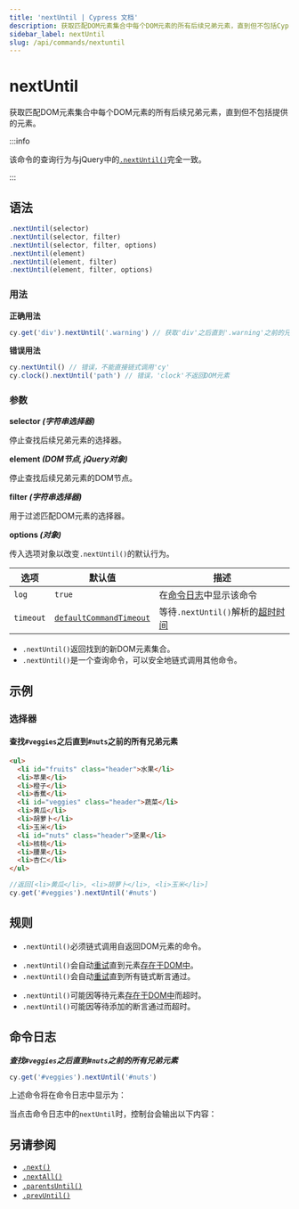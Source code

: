 ```yaml
---
title: 'nextUntil | Cypress 文档'
description: 获取匹配DOM元素集合中每个DOM元素的所有后续兄弟元素，直到但不包括Cypress中提供的元素。
sidebar_label: nextUntil
slug: /api/commands/nextuntil
---
```


<ProductHeading product="app" />

# nextUntil

获取匹配DOM元素集合中每个DOM元素的所有后续兄弟元素，直到但不包括提供的元素。

:::info

该命令的查询行为与jQuery中的[`.nextUntil()`](http://api.jquery.com/nextUntil)完全一致。

:::

## 语法

```javascript
.nextUntil(selector)
.nextUntil(selector, filter)
.nextUntil(selector, filter, options)
.nextUntil(element)
.nextUntil(element, filter)
.nextUntil(element, filter, options)
```

### 用法

<Icon name="check-circle" color="green" /> **正确用法**

```javascript
cy.get('div').nextUntil('.warning') // 获取'div'之后直到'.warning'之前的兄弟元素
```

<Icon name="exclamation-triangle" color="red" /> **错误用法**

```javascript
cy.nextUntil() // 错误，不能直接链式调用'cy'
cy.clock().nextUntil('path') // 错误，'clock'不返回DOM元素
```

### 参数

<Icon name="angle-right" /> **selector _(字符串选择器)_**

停止查找后续兄弟元素的选择器。

<Icon name="angle-right" /> **element _(DOM节点, jQuery对象)_**

停止查找后续兄弟元素的DOM节点。

<Icon name="angle-right" /> **filter _(字符串选择器)_**

用于过滤匹配DOM元素的选择器。

<Icon name="angle-right" /> **options _(对象)_**

传入选项对象以改变`.nextUntil()`的默认行为。

| 选项      | 默认值                                                           | 描述                                                                         |
| --------- | ----------------------------------------------------------------- | ----------------------------------------------------------------------------------- |
| `log`     | `true`                                                            | 在[命令日志](/app/core-concepts/open-mode#Command-Log)中显示该命令 |
| `timeout` | [`defaultCommandTimeout`](/app/references/configuration#Timeouts) | 等待`.nextUntil()`解析的[超时时间](#Timeouts)           |

<HeaderYields />

- `.nextUntil()`返回找到的新DOM元素集合。
- `.nextUntil()`是一个查询命令，可以安全地链式调用其他命令。

## 示例

### 选择器

#### 查找`#veggies`之后直到`#nuts`之前的所有兄弟元素

```html
<ul>
  <li id="fruits" class="header">水果</li>
  <li>苹果</li>
  <li>橙子</li>
  <li>香蕉</li>
  <li id="veggies" class="header">蔬菜</li>
  <li>黄瓜</li>
  <li>胡萝卜</li>
  <li>玉米</li>
  <li id="nuts" class="header">坚果</li>
  <li>核桃</li>
  <li>腰果</li>
  <li>杏仁</li>
</ul>
```

```javascript
//返回[<li>黄瓜</li>, <li>胡萝卜</li>, <li>玉米</li>]
cy.get('#veggies').nextUntil('#nuts')
```

## 规则

<HeaderRequirements />

- `.nextUntil()`必须链式调用自返回DOM元素的命令。

<HeaderAssertions />

- `.nextUntil()`会自动[重试](/app/core-concepts/retry-ability)直到元素[存在于DOM中](/app/core-concepts/introduction-to-cypress#Implicit-Assertions)。
- `.nextUntil()`会自动[重试](/app/core-concepts/retry-ability)直到所有链式断言通过。

<HeaderTimeouts />

- `.nextUntil()`可能因等待元素[存在于DOM中](/app/core-concepts/introduction-to-cypress#Implicit-Assertions)而超时。
- `.nextUntil()`可能因等待添加的断言通过而超时。

## 命令日志

**_查找`#veggies`之后直到`#nuts`之前的所有兄弟元素_**

```javascript
cy.get('#veggies').nextUntil('#nuts')
```

上述命令将在命令日志中显示为：

<DocsImage
  src="/img/api/nextuntil/find-next-elements-until-selector.png"
  alt="命令日志 nextUntil"
/>

当点击命令日志中的`nextUntil`时，控制台会输出以下内容：

<DocsImage
  src="/img/api/nextuntil/console-log-of-next-elements-until.png"
  alt="控制台日志 nextUntil"
/>

## 另请参阅

- [`.next()`](/api/commands/next)
- [`.nextAll()`](/api/commands/nextall)
- [`.parentsUntil()`](/api/commands/parentsuntil)
- [`.prevUntil()`](/api/commands/prevuntil)